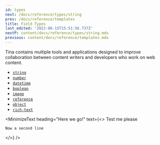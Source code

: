 ```yaml
---
id: types
next: /docs/reference/types/string
prev: /docs/reference/templates
title: Field Types
last_edited: '2022-06-15T15:51:56.737Z'
nextP: content/docs/reference/types/string.mdx
previous: content/docs/reference/templates.mdx
---
```


Tina contains multiple tools and applications designed to improve collaboration between content writers and developers who work on web content.

* [`string`](/docs/reference/types/string/)
* [`number`](/docs/reference/types/number/)
* [`datetime`](/docs/reference/types/datetime/)
* [`boolean`](/docs/reference/types/boolean/)
* [`image`](/docs/reference/types/image/)
* [`reference`](/docs/reference/types/reference/)
* [`object`](/docs/reference/types/object/)
* [`rich-text`](/docs/reference/types/rich-text/)

<MinimizeText
  heading="Here we go!"
  text={<>
    Test me please
    
    Now a second line
  </>}
/>
